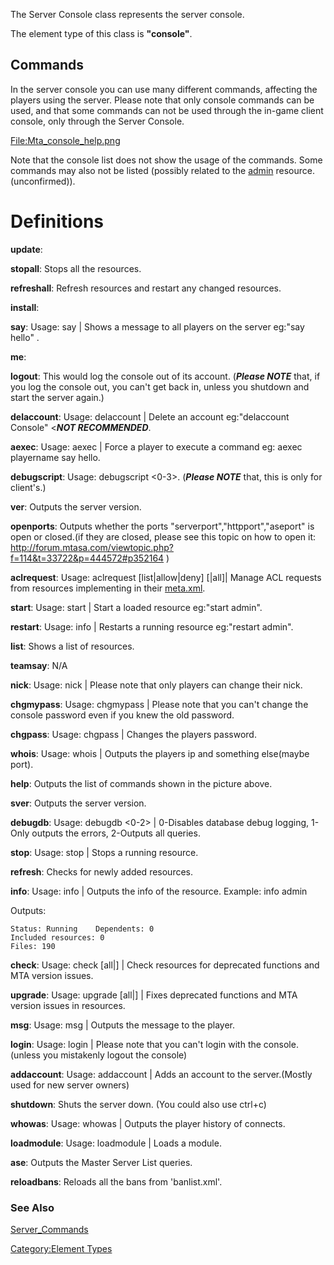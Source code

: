 The Server Console class represents the server console.

The element type of this class is '''"console"'''.

== Commands ==
In the server console you can use many different commands, affecting the players using the server. Please note that only console commands can be used, and that some commands can not be used through the in-game client console, only through the Server Console.

[[/File:Mta_console_help.png.md|File:Mta_console_help.png]]

Note that the console list does not show the usage of the commands. Some commands may also not be listed (possibly related to the [http://wiki.multitheftauto.com/wiki/Admin admin] resource.(unconfirmed)).


=Definitions=
'''update''': 

'''stopall''': Stops all the resources.

'''refreshall''': Refresh resources and restart any changed resources.

'''install''': 

'''say''': Usage: say <text> | Shows a message to all players on the server eg:"say hello" .

'''me''': 

'''logout''': This would log the console out of its account. ('''''Please NOTE''''' that, if you log the console out, you can't get back in, unless you shutdown and start the server again.)

'''delaccount''': Usage: delaccount <accountname>| Delete an account eg:"delaccount Console" <'''''NOT RECOMMENDED'''''.

'''aexec''': Usage: aexec <nick> <command>| Force a player to execute a command eg: aexec playername say hello.

'''debugscript''': Usage: debugscript <0-3>. ('''''Please NOTE''''' that, this is only for client's.)

'''ver''': Outputs the server version.

'''openports''': Outputs whether the ports "serverport","httpport","aseport" is open or closed.(if they are closed, please see this topic on how to open it: http://forum.mtasa.com/viewtopic.php?f=114&t=33722&p=444572#p352164 )

'''aclrequest''': Usage: aclrequest [list|allow|deny] <resource-name> [<right>|all]| Manage ACL requests from resources implementing <aclrequest> in their [[/meta.xml.md|meta.xml]].

'''start''': Usage: start <resource-name> | Start a loaded resource eg:"start admin".

'''restart''': Usage: info <resource-name> | Restarts a running resource eg:"restart admin".

'''list''': Shows a list of resources.

'''teamsay''': N/A

'''nick''': Usage: nick <new-nick> | Please note that only players can change their nick.

'''chgmypass''': Usage: chgmypass <oldpass> <newpass> | Please note that you can't change the console password even if you knew the old password.

'''chgpass''': Usage: chgpass <nick> <pass> | Changes the players password.

'''whois''': Usage: whois <nick> | Outputs the players ip and something else(maybe port).

'''help''': Outputs the list of commands shown in the picture above.

'''sver''': Outputs the server version.

'''debugdb''': Usage: debugdb <0-2> | 0-Disables database debug logging, 1-Only outputs the errors, 2-Outputs all queries.

'''stop''': Usage: stop <resource-name> | Stops a running resource.

'''refresh''': Checks for newly added resources.

'''info''': Usage: info <resource-name> | Outputs the info of the resource. Example: info admin

Outputs:
 Status: Running    Dependents: 0
 Included resources: 0
 Files: 190

'''check''': Usage: check [all|<resource-name>] | Check resources for deprecated functions and MTA version issues.

'''upgrade''': Usage: upgrade [all|<resource-name>] | Fixes deprecated functions and MTA version issues in resources.

'''msg''': Usage: msg <nick> <message> | Outputs the message to the player.

'''login''': Usage: login <username> <password> | Please note that you can't login with the console.(unless you mistakenly logout the console)

'''addaccount''': Usage: addaccount <username> <password> | Adds an account to the server.(Mostly used for new server owners)

'''shutdown''': Shuts the server down. (You could also use ctrl+c)

'''whowas''': Usage: whowas <nick> | Outputs the player history of connects.

'''loadmodule''': Usage: loadmodule <module-name-with-extension> | Loads a module.

'''ase''': Outputs the Master Server List queries.

'''reloadbans''': Reloads all the bans from 'banlist.xml'.

===See Also===
[[/Server_Commands.md|Server_Commands]]

[[/Category:Element Types.md|Category:Element Types]]